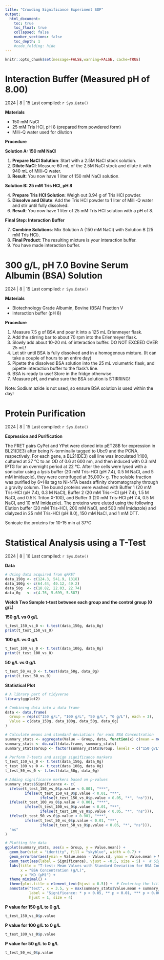 ```yaml
---
title: "Crowding Significance Experiment SOP"
output:
  html_document:
    toc: true
    toc_float: true
    collapsed: false
    number_sections: false
    toc_depth: 1
    #code_folding: hide
---
```


```r
knitr::opts_chunk$set(message=FALSE,warning=FALSE, cache=TRUE)
```

# Interaction Buffer (Measured pH of 8.00)

2024 | 8 | 15 Last compiled: `r Sys.Date()`

**Materials**

- 150 mM NaCl
- 25 mM Tris HCl, pH 8 (prepared from powdered form)
- Milli-Q water used for dilution

**Procedure**

**Solution A: 150 mM NaCl**

1. **Prepare NaCl Solution**: Start with a 2.5M NaCl stock solution.
2. **Dilute NaCl**: Measure 60 mL of the 2.5M NaCl stock and dilute it with 940 mL of Milli-Q water.
3. **Result**: You now have 1 liter of 150 mM NaCl solution.

**Solution B: 25 mM Tris HCl, pH 8**

4. **Prepare Tris HCl Solution**: Weigh out 3.94 g of Tris HCl powder.
5. **Dissolve and Dilute**: Add the Tris HCl powder to 1 liter of Milli-Q water and stir until fully dissolved.
6. **Result**: You now have 1 liter of 25 mM Tris HCl solution with a pH of 8. 

**Final Step: Interaction Buffer**

7. **Combine Solutions**: Mix Solution A (150 mM NaCl) with Solution B (25 mM Tris HCl).
8. **Final Product**: The resulting mixture is your interaction buffer.
6. You have made interaction buffer.


# 300 g/L, pH 7.0 Bovine Serum Albumin (BSA) Solution

2024 | 8 | 15 Last compiled: `r Sys.Date()`

**Materials**

- Biotechnology Grade Albumin, Bovine (BSA) Fraction V 
- Interaction buffer (pH 8)

**Procedure**

1. Measure 7.5 g of BSA and pour it into a 125 mL Erlenmeyer flask.
2. Add the stirring bar to about 70 rpm into the Erlenmeyer flask. 
3. Slowly add about 10-20 mL of interaction buffer. DO NOT EXCEED OVER 25 mL!
4. Let stir until BSA is fully dissolved and in a homogenous mixture. (It can take a couple of hours to an entire day)
5. Pipette the dissolved BSA solution into the 25 mL volumetric flask, and pipette interaction buffer to the flask’s line.
6. BSA is ready to use! Store in the fridge otherwise.  
7. Measure pH, and make sure the BSA solution is STIRRING!

Note: Sodium azide is not used, so ensure BSA solution is used within the day! 


# Protein Purification

2024 | 8 | 15 Last compiled: `r Sys.Date()`

**Expression and Purification**

The FRET pairs CyPet and YPet were cloned into pET28B for expression in BL21(DE3) after being N-terminally tagged to Ubc9 and the PCNA, respectively. For each gene, a BL21(DE3) cell line was inoculated 1:100, cultured at 37 °C to an OD of 0.6 at 600 nm, and then induced with 0.3 mM IPTG for an overnight period at 22 °C. After the cells were lysed with a sonicator using a lysis buffer (20 mM Tris-HCl (pH 7.4), 0.5 M NaCl, and 5 mM imidazole), they were centrifuged at 35,000× g. The soluble fraction was purified by 6×His tag to Ni-NTA beads affinity chromatography through a gravity column. The bound proteins were washed with Buffer 1 (20 mM Tris-HCl (pH 7.4), 0.3 M NaCl), Buffer 2 (20 mM Tris-HCl (pH 7.4), 1.5 M NaCl, and 0.5% Triton X-100), and Buffer 3 (20 mM Tris-HCl pH 7.4, 0.5 M NaCl, and 10 mM Imidazole). The proteins were eluted using the following Elution buffer (20 mM Tris-HCl, 200 mM NaCl, and 500 mM Imidazole) and dialyzed in 25 mM Tris-HCl (pH 8.0), 150 mM NaCl, and 1 mM DTT.



Sonicate the proteins for 10-15 min at 37°C 



# Statistical Analysis using a T-Test

2024 | 8 | 16 Last compiled: `r Sys.Date()`


**Data**

```r
# Using data acquired from qFRET 
data_150g <- c(124.3, 541.9, 1318)
data_100g <- c(64.44, 40.12, 49.2)
data_50g  <- c(18.82, 22.03, 22.74)
data_0g   <- c(4.76, 5.699, 5.587)

```

**Welch Two Sample t-test between each group and the control group (0 g/L)**

**150 g/L vs 0 g/L**

```r
t_test_150_vs_0 <- t.test(data_150g, data_0g)
print(t_test_150_vs_0)

```

**100 g/L vs 0 g/L**

```r
t_test_100_vs_0 <- t.test(data_100g, data_0g)
print(t_test_100_vs_0)

```
**50 g/L vs 0 g/L**

```r
t_test_50_vs_0 <- t.test(data_50g, data_0g)
print(t_test_50_vs_0)

```
**Statistical Plot**

```r

# A library part of tidyverse 
library(ggplot2)

# Combining data into a data frame
data <- data.frame(
  Group = rep(c("150 g/L", "100 g/L", "50 g/L", "0 g/L"), each = 3),
  Value = c(data_150g, data_100g, data_50g, data_0g)
)

# Calculate means and standard deviations for each BSA Concentration
summary_stats <- aggregate(Value ~ Group, data, function(x) c(mean = mean(x), sd = sd(x)))
summary_stats <- do.call(data.frame, summary_stats)
summary_stats$Group <- factor(summary_stats$Group, levels = c("150 g/L", "100 g/L", "50 g/L", "0 g/L"))

# Perform T-tests and assign significance markers
t_test_150_vs_0 <- t.test(data_150g, data_0g)
t_test_100_vs_0 <- t.test(data_100g, data_0g)
t_test_50_vs_0 <- t.test(data_50g, data_0g)

# Adding significance markers based on p-values
summary_stats$Significance <- c(
  ifelse(t_test_150_vs_0$p.value < 0.001, "***",
         ifelse(t_test_150_vs_0$p.value < 0.01, "**",
                ifelse(t_test_150_vs_0$p.value < 0.05, "*", "ns"))),
  ifelse(t_test_100_vs_0$p.value < 0.001, "***",
         ifelse(t_test_100_vs_0$p.value < 0.01, "**",
                ifelse(t_test_100_vs_0$p.value < 0.05, "*", "ns"))),
  ifelse(t_test_50_vs_0$p.value < 0.001, "***",
         ifelse(t_test_50_vs_0$p.value < 0.01, "**",
                ifelse(t_test_50_vs_0$p.value < 0.05, "*", "ns"))),
  "ns"
)

# Plotting the data
ggplot(summary_stats, aes(x = Group, y = Value.mean)) +
  geom_bar(stat = "identity", fill = "skyblue", width = 0.7) +
  geom_errorbar(aes(ymin = Value.mean - Value.sd, ymax = Value.mean + Value.sd), width = 0.2) +
  geom_text(aes(label = Significance), vjust = -0.5, size = 5) +  # Significance markers
  labs(title = "T-test: Mean Values with Standard Deviation for BSA Concentrations",
       x = "BSA Concentration (g/L)",
       y = "KD (μM)") +
  theme_minimal() +
  theme(plot.title = element_text(hjust = 0.5)) +  # Centering the title
  annotate("text", x = 3.5, y = max(summary_stats$Value.mean + summary_stats$Value.sd) * 1.2, 
           label = "Significance: * p < 0.05, ** p < 0.01, *** p < 0.001, ns: not significant",
           hjust = 1, size = 4)

```

**P value for 150 g/L to 0 g/L** 

```r
t_test_150_vs_0$p.value

```
**P value for 100 g/L to 0 g/L**

```r
t_test_100_vs_0$p.value

```
**P value for 50 g/L to 0 g/L**

```r
t_test_50_vs_0$p.value

```


